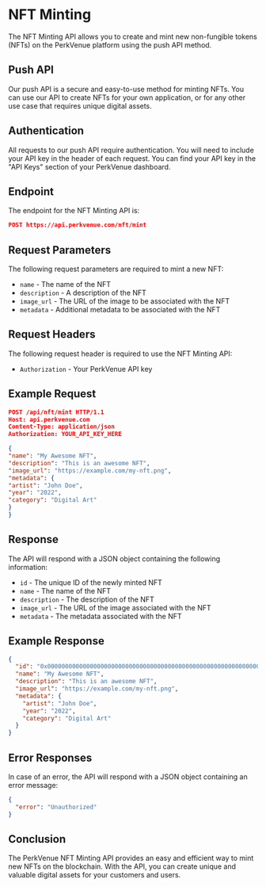 # NFT Minting

The NFT Minting API allows you to create and mint new non-fungible tokens (NFTs) on the PerkVenue platform using the push API method.

## Push API
Our push API is a secure and easy-to-use method for minting NFTs. You can use our API to create NFTs for your own application, or for any other use case that requires unique digital assets.

## Authentication
All requests to our push API require authentication. You will need to include your API key in the header of each request. You can find your API key in the "API Keys" section of your PerkVenue dashboard.

## Endpoint
The endpoint for the NFT Minting API is:

```json
POST https://api.perkvenue.com/nft/mint

```


## Request Parameters

The following request parameters are required to mint a new NFT:

- `name` - The name of the NFT
- `description` - A description of the NFT
- `image_url` - The URL of the image to be associated with the NFT
- `metadata` - Additional metadata to be associated with the NFT

## Request Headers

The following request header is required to use the NFT Minting API:

- `Authorization` - Your PerkVenue API key

## Example Request

```json
POST /api/nft/mint HTTP/1.1
Host: api.perkvenue.com
Content-Type: application/json
Authorization: YOUR_API_KEY_HERE

{
"name": "My Awesome NFT",
"description": "This is an awesome NFT",
"image_url": "https://example.com/my-nft.png",
"metadata": {
"artist": "John Doe",
"year": "2022",
"category": "Digital Art"
}
}

```


## Response

The API will respond with a JSON object containing the following information:

- `id` - The unique ID of the newly minted NFT
- `name` - The name of the NFT
- `description` - The description of the NFT
- `image_url` - The URL of the image associated with the NFT
- `metadata` - The metadata associated with the NFT

## Example Response

```json
{
  "id": "0x0000000000000000000000000000000000000000000000000000000000000001",
  "name": "My Awesome NFT",
  "description": "This is an awesome NFT",
  "image_url": "https://example.com/my-nft.png",
  "metadata": {
    "artist": "John Doe",
    "year": "2022",
    "category": "Digital Art"
  }
}
```

## Error Responses
In case of an error, the API will respond with a JSON object containing an error message:

```json
{
  "error": "Unauthorized"
}

```

## Conclusion
The PerkVenue NFT Minting API provides an easy and efficient way to mint new NFTs on the blockchain. With the API, you can create unique and valuable digital assets for your customers and users.
